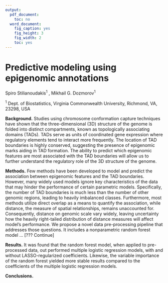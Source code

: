 ```yaml
---
output:
  pdf_document:
    toc: no
  word_document:
    fig_caption: yes
    fig_height: 3
    fig_width: 2
    toc: yes
---
```


# Predictive modeling using epigenomic annotations

Spiro Stilianoudakis^1^ , Mikhail G. Dozmorov^1^ 

^1^ Dept. of Biostatistics, Virginia Commonwealth University, Richmond, VA, 23298, USA 

**Background.** Studies using chromosome conformation capture techniques have shown that the three-dimensional (3D) structure of the genome is folded into distinct compartments, known as topologically associating domains (TADs). TADs serve as units of coordinated gene expression where regulatory elements tend to interact more frequently. The location of TAD boundaries is highly conserved, suggesting the presence of epigenomic marks aiding in TAD formation. The ability to predict which epigenomic features are most associated with the TAD boundaries will allow us to further understand the regulatory role of the 3D structure of the genome. 

**Methods.** Few methods have been developed to model and predict the association between epigenomic features and the TAD boundaries. However, many widely used models ignore key characteristics of the data that may hinder the performance of certain parametric models. Specifically, the number of TAD boundaries is much less than the number of other genomic regions, leading to heavily imbalanced classes. Furthermore, most methods utilize direct overlap as a means to quantify the association, while distance, the measure of spatial relationships, remains unaccounted for. Consequently, distance on genomic scale vary widely, leaving uncertainty how the heavily right-tailed distribution of distance measures will affect model's performance. We propose a novel data pre-processing pipeline that addresses those questions. It includes a nonparametric random forest model ... [??? Continue]

**Results.** It was found that the random forest model, when applied to pre-processed data, out performed multiple logistic regression models, with and without LASSO-regularized coefficients. Likewise, the variable importance of the random forest yielded more stable results compared to the coefficients of the multiple logistic regression models.

**Conclusions.**
